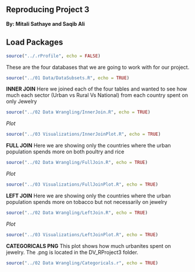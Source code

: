 Reproducing Project 3
------------------------
**By: Mitali Sathaye and Saqib Ali**


Load Packages
------
```r
source("../.rProfile", echo = FALSE)
```

These are the four databases that we are going to work with for our project.

```r
source("../01 Data/DataSubsets.R", echo = TRUE)
```




**INNER JOIN**
Here we joined each of the four tables and wanted to see how much each sector (Urban vs Rural Vs National) from each country spent on only Jewelry
```r
source("../02 Data Wrangling/InnerJoin.R", echo = TRUE)
```
*Plot*
```r
source("../03 Visualizations/InnerJoinPlot.R", echo = TRUE)
```


**FULL JOIN**
Here we are showing only the countries where the urban population spends more on both poultry and rice
```r
source("../02 Data Wrangling/FullJoin.R", echo = TRUE)
```
*Plot*
```r
source("../03 Visualizations/FullJoinPlot.R", echo = TRUE)
```

**LEFT JOIN**
Here we are showing only the countries where the urban population spends more on tobacco but not necessarily on jewelry
```r
source("../02 Data Wrangling/LeftJoin.R", echo = TRUE)
```
*Plot*
```r
source("../03 Visualizations/LeftJoinPlot.R", echo = TRUE)
```

**CATEGORICALS PNG**
This plot shows how much urbanites spent on jewelry. The .png is located in the DV_RProject3 folder.
```r
source("../02 Data Wrangling/Categoricals.r", echo = TRUE)
```

